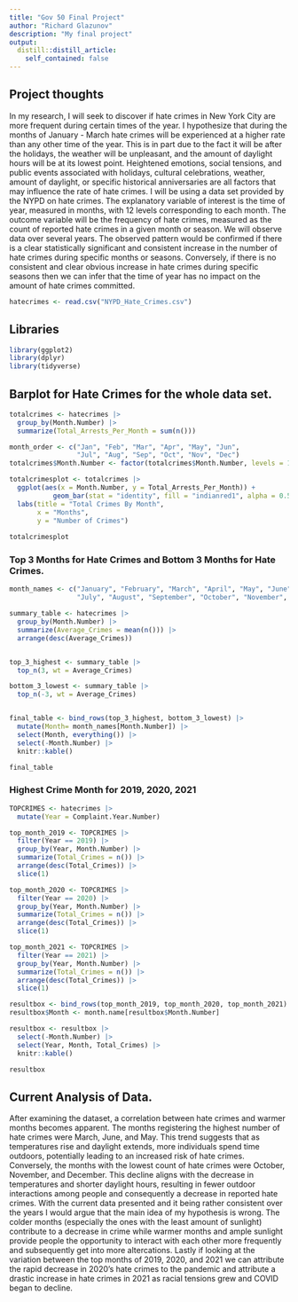```yaml
---
title: "Gov 50 Final Project"
author: "Richard Glazunov"
description: "My final project"
output:
  distill::distill_article:
    self_contained: false
---
```




## Project thoughts

In my research, I will seek to discover if hate crimes in New York City are more frequent during certain times of the year. I hypothesize that during the months of January - March hate crimes will be experienced at a higher rate than any other time of the year. This is in part due to the fact it will be after the holidays, the weather will be unpleasant, and the amount of daylight hours will be at its lowest point. Heightened emotions, social tensions, and public events associated with holidays, cultural celebrations, weather, amount of daylight, or specific historical anniversaries are all factors that may influence the rate of hate crimes. I will be using a data set provided by the NYPD on hate crimes. The explanatory variable of interest is the time of year, measured in months, with 12 levels corresponding to each month. The outcome variable will be the frequency of hate crimes, measured as the count of reported hate crimes in a given month or season. We will observe data over several years. The observed pattern would be confirmed if there is a clear statistically significant and consistent increase in the number of hate crimes during specific months or seasons. Conversely, if there is no consistent and clear obvious increase in hate crimes during specific seasons then we can infer that the time of year has no impact on the amount of hate crimes committed. 

```r
hatecrimes <- read.csv("NYPD_Hate_Crimes.csv")
```
## Libraries

```r
library(ggplot2)
library(dplyr)
library(tidyverse)
```


## Barplot for Hate Crimes for the whole data set.

```r
totalcrimes <- hatecrimes |>
  group_by(Month.Number) |>
  summarize(Total_Arrests_Per_Month = sum(n())) 

month_order <- c("Jan", "Feb", "Mar", "Apr", "May", "Jun",
                 "Jul", "Aug", "Sep", "Oct", "Nov", "Dec")
totalcrimes$Month.Number <- factor(totalcrimes$Month.Number, levels = 1:12, labels = month_order)

totalcrimesplot <- totalcrimes |>
  ggplot(aes(x = Month.Number, y = Total_Arrests_Per_Month)) +
           geom_bar(stat = "identity", fill = "indianred1", alpha = 0.5) +
  labs(title = "Total Crimes By Month",
       x = "Months",
       y = "Number of Crimes")
  
totalcrimesplot
```


### Top 3 Months for Hate Crimes and Bottom 3 Months for Hate Crimes. 

```r

month_names <- c("January", "February", "March", "April", "May", "June",
                 "July", "August", "September", "October", "November", "December")

summary_table <- hatecrimes |>
  group_by(Month.Number) |>
  summarize(Average_Crimes = mean(n())) |>
  arrange(desc(Average_Crimes)) 


top_3_highest <- summary_table |>
  top_n(3, wt = Average_Crimes)

bottom_3_lowest <- summary_table |>
  top_n(-3, wt = Average_Crimes)


final_table <- bind_rows(top_3_highest, bottom_3_lowest) |>
  mutate(Month= month_names[Month.Number]) |>
  select(Month, everything()) |>
  select(-Month.Number) |>
  knitr::kable()

final_table
```

### Highest Crime Month for 2019, 2020, 2021  

```r
TOPCRIMES <- hatecrimes |>
  mutate(Year = Complaint.Year.Number)

top_month_2019 <- TOPCRIMES |>
  filter(Year == 2019) |>
  group_by(Year, Month.Number) |>
  summarize(Total_Crimes = n()) |>
  arrange(desc(Total_Crimes)) |>
  slice(1)

top_month_2020 <- TOPCRIMES |>
  filter(Year == 2020) |>
  group_by(Year, Month.Number) |>
  summarize(Total_Crimes = n()) |>
  arrange(desc(Total_Crimes)) |>
  slice(1)

top_month_2021 <- TOPCRIMES |>
  filter(Year == 2021) |>
  group_by(Year, Month.Number) |>
  summarize(Total_Crimes = n()) |>
  arrange(desc(Total_Crimes)) |>
  slice(1)

resultbox <- bind_rows(top_month_2019, top_month_2020, top_month_2021)
resultbox$Month <- month.name[resultbox$Month.Number]

resultbox <- resultbox |>
  select(-Month.Number) |>
  select(Year, Month, Total_Crimes) |>
  knitr::kable()

resultbox
```

## Current Analysis of Data.

After examining the dataset, a correlation between hate crimes and warmer months becomes apparent. The months registering the highest number of hate crimes were March, June, and May. This trend suggests that as temperatures rise and daylight extends, more individuals spend time outdoors, potentially leading to an increased risk of hate crimes. Conversely, the months with the lowest count of hate crimes were October, November, and December. This decline aligns with the decrease in temperatures and shorter daylight hours, resulting in fewer outdoor interactions among people and consequently a decrease in reported hate crimes. With the current data presented and it being rather consistent over the years I would argue that the main idea of my hypothesis is wrong. The colder months (especially the ones with the least amount of sunlight) contribute to a decrease in crime while warmer months and ample sunlight provide people the opportunity to interact with each other more frequently and subsequently get into more altercations. Lastly if looking at the variation between the top months of 2019, 2020, and 2021 we can attribute the rapid decrease in 2020's hate crimes to the pandemic and attribute a drastic increase in hate crimes in 2021 as racial tensions grew and COVID began to decline. 
